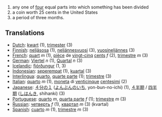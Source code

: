#any one of [[four]] equal parts into which something has been divided
#a coin worth 25 cents in the United States
#a period of three months.

==Translations==

*[[Dutch]]: [[kwart]] (1), [[trimester]] (3)
*[[Finnish]]: [[neljäsosa]] (1), [[neljännesvuosi]] (3), [[vuosineljännes]] (3)
*[[French]]: [[quart]] ''m'' (1), [[pièce]] de [[vingt-cinq]] [[cent]]s ''f'' (2), [[trimestre]] ''m'' (3)
*[[German]]: [[Viertel]] ''n'' (1), [[Quartal]] ''n'' (3)
*[[Icelandic]]: [[fjórðungur]] (1, 3)
*[[Indonesian]]: [[seperempat]] (1), [[kuartal]] (3)
*[[Interlingua]]: [[quarto]], [[quarte parte]] (1); [[trimestre]] (3)
*[[Italian]]: [[quarto]] ''m'' (1), [[moneta]] di [[venticinque]] [[centesimi]] (2)
*[[Japanese]]: [[４分の１]] ([[よんぶんのいち]], yon-bun-no-ichi) (1), [[４半期]] / [[四半期]] ([[しはんき]], shihanki) (3)
*[[Portuguese]]: [[quarto]] ''m'', [[quarta parte]] ''f'' (1); [[trimestre]] ''m'' (3)
*[[Russian]]: [[четверть]] ''f'' (1), [[квартал]] ''m'' (3) (kvartal)
*[[Spanish]]: [[cuarto]] ''m'' (1), [[trimestre]] ''m'' (3)